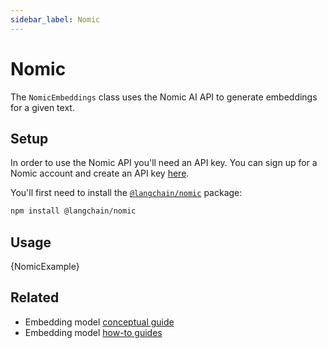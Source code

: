 ```yaml
---
sidebar_label: Nomic
---
```


# Nomic

The `NomicEmbeddings` class uses the Nomic AI API to generate embeddings for a given text.

## Setup

In order to use the Nomic API you'll need an API key.
You can sign up for a Nomic account and create an API key [here](https://atlas.nomic.ai/).

You'll first need to install the [`@langchain/nomic`](https://www.npmjs.com/package/@langchain/nomic) package:


<IntegrationInstallTooltip></IntegrationInstallTooltip>

```bash npm2yarn
npm install @langchain/nomic
```

## Usage


<CodeBlock language="typescript">{NomicExample}</CodeBlock>

## Related

- Embedding model [conceptual guide](/docs/concepts/#embedding-models)
- Embedding model [how-to guides](/docs/how_to/#embedding-models)
